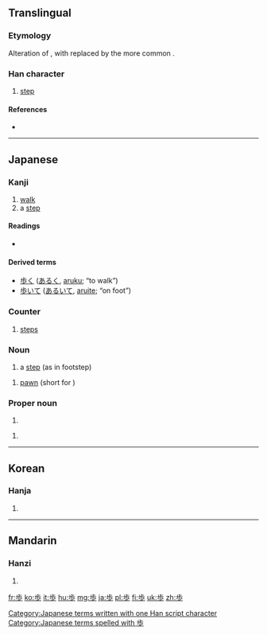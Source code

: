 {{also|步}}
==Translingual==

===Etymology===
Alteration of {{term|步|sc=Hani}}, with {{term|𣥂|sc=Hani}} replaced by the more common {{term|少|sc=Hani}}.

===Han character===
{{Han char|rn=77|rad=止|as=04|sn=8|four=|canj=X卜中一竹 (XYLMH), 卜中一竹 (YLMH)|ids=⿱[[止]][[少]]}}

# [[step]]

====References====
* {{Han ref|kx=0576.101|dkj=16284|dj=0966.110|hdz=21441.020|uh=6B69|ud=27497}}

----

==Japanese==

===Kanji===
{{ja-kanji|grade=2|rs=止04|style=s|kyu=步}}

# [[walk]]
# a [[step]]

====Readings====
* {{ja-readings
|goon=[[ぶ]] (bu)
|kanon=[[ほ]] (ho)
|kanyoon=[[ふ]] (fu)
|kun=[[あるく]] ([[歩く]], aruku), [[あゆむ]] ([[歩む]], ayumu), [[あゆみ]] ([[歩み]], ayumi)}}

====Derived terms====
* [[歩く]] ([[あるく]], [[aruku]]; “to walk”)
* [[歩いて]] ([[あるいて]], [[aruite]]; “on foot”)

===Counter===
{{ja-pos|k|counter|hira=ほ|rom=-ho}}

# [[steps]]

===Noun===
{{ja-noun|k|hira=ほ|rom=ho}}

# a [[step]] (as in footstep)

{{ja-noun|k|hira=ふ|rom=fu}}

# {{context|shogi|lang=ja|sort=ふ}} [[pawn]] (short for {{term|歩兵|tr=fuhyō|lang=ja}})

===Proper noun===
{{ja-pos|k|proper|hira=あゆみ|rom=Ayumi}}

# {{given name|female|lang=ja|sort=あゆみ}}

{{ja-pos|k|proper|hira=あゆむ|rom=Ayumu}}

# {{given name|unisex|lang=ja|sort=あゆむ}}

[[Category:Japanese terms written with one Han script character]]
[[Category:Japanese terms spelled with 歩]]
----

==Korean==

===Hanja===
{{ko-hanja|hangeul=보|eumhun=|rv=bo|mr=po|y=po}}

# {{defn|lang=ko|sort=止04}}

----

==Mandarin==

===Hanzi===
{{cmn-hanzi|pin=[[bù]] ([[bu4]])|wg=pu<sup>4</sup>}}

# {{defn|lang=cmn|sort=止04}}

[[fr:歩]]
[[ko:歩]]
[[it:歩]]
[[hu:歩]]
[[mg:歩]]
[[ja:歩]]
[[pl:歩]]
[[fi:歩]]
[[uk:歩]]
[[zh:歩]]